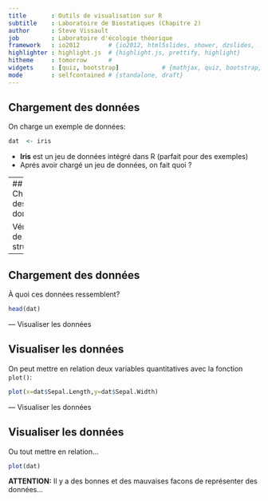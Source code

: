 ```yaml
---
title       : Outils de visualisation sur R
subtitle    : Laboratoire de Biostatiques (Chapitre 2)
author      : Steve Vissault
job         : Laboratoire d'écologie théorique
framework   : io2012        # {io2012, html5slides, shower, dzslides, ...}
highlighter : highlight.js  # {highlight.js, prettify, highlight}
hitheme     : tomorrow      # 
widgets     : [quiz, bootstrap]            # {mathjax, quiz, bootstrap}
mode        : selfcontained # {standalone, draft}
---
```


## Chargement des données ##

On charge un exemple de données:

```r
dat  <- iris
```

- **Iris** est un jeu de données intégré dans R (parfait pour des exemples)
- Aprés avoir chargé un jeu de données, on fait quoi ?

---
## Chargement des données ##

Vérification de la structure:
```r
str(dat)
```

---
## Chargement des données ##

À quoi ces données ressemblent?

```r
head(dat)
```


---  Visualiser les données

## Visualiser les données ##

On peut mettre en relation deux variables quantitatives avec la fonction  `plot()`:

```r
plot(x=dat$Sepal.Length,y=dat$Sepal.Width)
```

---  Visualiser les données

## Visualiser les données ##

Ou tout mettre en relation...

```r
plot(dat)
```

**ATTENTION:** Il y a des bonnes et des mauvaises facons de représenter des données... 


